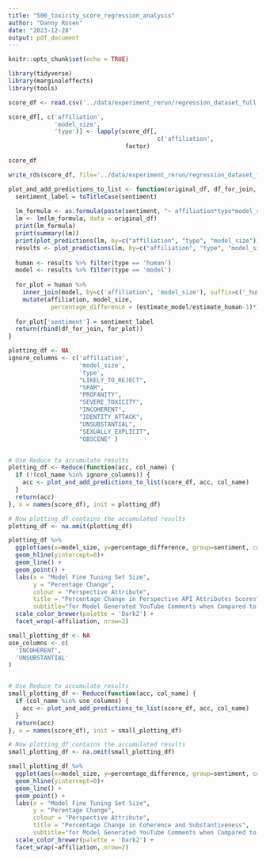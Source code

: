 ```yaml
---
title: "500_toxicity_score_regression_analysis"
author: "Danny Rosen"
date: "2023-12-28"
output: pdf_document
---
```


```r
knitr::opts_chunk$set(echo = TRUE)
```

```r
library(tidyverse)
library(marginaleffects)
library(tools)
```

```r
score_df <- read.csv('../data/experiment_rerun/regression_dataset_full.csv')

score_df[, c('affiliation',
             'model_size',
             'type')] <- lapply(score_df[,
                                          c('affiliation',                                                                                            'model_size',                                                                                               'type')],
                                 factor)

score_df
```
```r
write_rds(score_df, file='../data/experiment_rerun/regression_dataset_full.rds')
```


```r
plot_and_add_predictions_to_list <- function(original_df, df_for_join, sentiment) {
  sentiment_label = toTitleCase(sentiment)
  
  lm_formula <- as.formula(paste(sentiment, "~ affiliation*type*model_size"))
  lm <- lm(lm_formula, data = original_df)
  print(lm_formula)
  print(summary(lm))
  print(plot_predictions(lm, by=c("affiliation", "type", "model_size")))
  results <- plot_predictions(lm, by=c("affiliation", "type", "model_size"), draw=FALSE)
  
  human <- results %>% filter(type == 'human')
  model <- results %>% filter(type == 'model')
  
  for_plot = human %>% 
    inner_join(model, by=c('affiliation', 'model_size'), suffix=c('_human', '_model')) %>%
    mutate(affiliation, model_size,
            percentage_difference = (estimate_model/estimate_human-1)*100)
  
  for_plot['sentiment'] = sentiment_label
  return(rbind(df_for_join, for_plot))
}
```

```r
plotting_df <- NA
ignore_columns <- c('affiliation',
                    'model_size',
                    'type',
                    "LIKELY_TO_REJECT",
                    "SPAM",
                    "PROFANITY",
                    "SEVERE_TOXICITY",
                    "INCOHERENT",
                    "IDENTITY_ATTACK",
                    "UNSUBSTANTIAL",
                    "SEXUALLY_EXPLICIT",
                    "OBSCENE" )


# Use Reduce to accumulate results
plotting_df <- Reduce(function(acc, col_name) {
  if (!(col_name %in% ignore_columns)) {
    acc <- plot_and_add_predictions_to_list(score_df, acc, col_name)
  }
  return(acc)
}, x = names(score_df), init = plotting_df)

# Now plotting_df contains the accumulated results
plotting_df <- na.omit(plotting_df)
```

```r
plotting_df %>%
  ggplot(aes(x=model_size, y=percentage_difference, group=sentiment, color=sentiment)) +
  geom_hline(yintercept=0)+
  geom_line() + 
  geom_point() +
  labs(x = "Model Fine Tuning Set Size",
       y = "Perentage Change",
       colour = "Perspective Attribute",
       title = "Percentage Change in Perspective API Attributes Scores",
       subtitle="for Model Generated YouTube Comments when Compared to Human Comments") +
  scale_color_brewer(palette = 'Dark2') + 
  facet_wrap(~affiliation, nrow=2)
```
```r
small_plotting_df <- NA
use_columns <- c(
  'INCOHERENT',
  'UNSUBSTANTIAL'
)


# Use Reduce to accumulate results
small_plotting_df <- Reduce(function(acc, col_name) {
  if (col_name %in% use_columns) {
    acc <- plot_and_add_predictions_to_list(score_df, acc, col_name)
  }
  return(acc)
}, x = names(score_df), init = small_plotting_df)

# Now plotting_df contains the accumulated results
small_plotting_df <- na.omit(small_plotting_df)
```
```r
small_plotting_df %>%
  ggplot(aes(x=model_size, y=percentage_difference, group=sentiment, color=sentiment)) +
  geom_hline(yintercept=0)+
  geom_line() + 
  geom_point() +
  labs(x = "Model Fine Tuning Set Size",
       y = "Perentage Change",
       colour = "Perspective Attribute",
       title = "Percentage Change in Coherence and Substantiveness",
       subtitle="for Model Generated YouTube Comments when Compared to Human Comments") +
  scale_color_brewer(palette = 'Dark2') + 
  facet_wrap(~affiliation, nrow=2)
```

